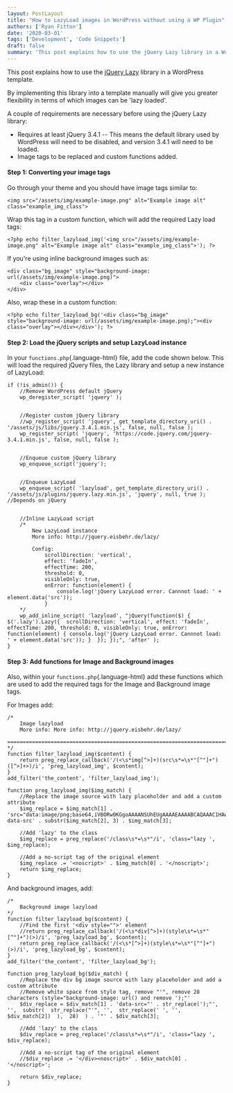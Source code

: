 ```yaml
---
layout: PostLayout
title: "How to LazyLoad images in WordPress without using a WP Plugin"
authors: ['Ryan Fitton']
date: '2020-03-01'
tags: ['Development', 'Code Snippets']
draft: false
summary: 'This post explains how to use the jQuery Lazy library in a WordPress template. By implementing this library into a template manually will give you greater flexibility in terms of which images can be &#8216;lazy loaded&#8217;. A couple of requirements are necessary before using the jQuery Lazy library: Requires at least jQuery 3.4.1 &#8211; This ...'
---
```


This post explains how to use the [jQuery Lazy](https://github.com/eisbehr-/jquery.lazy/blob/master/jquery.lazy.min.js) library in a WordPress template.

By implementing this library into a template manually will give you greater flexibility in terms of which images can be 'lazy loaded'.

A couple of requirements are necessary before using the jQuery Lazy library:

-   Requires at least jQuery 3.4.1 -- This means the default library used by WordPress will need to be disabled, and version 3.4.1 will need to be loaded.
-   Image tags to be replaced and custom functions added.

#### Step 1: Converting your image tags

Go through your theme and you should have image tags similar to:

``` language-html
<img src="/assets/img/example-image.png" alt="Example image alt" class="example_img_class">
```

Wrap this tag in a custom function, which will add the required Lazy load tags:

``` language-php
<?php echo filter_lazyload_img('<img src="/assets/img/example-image.png" alt="Example image alt" class="example_img_class">'); ?>
```

If you're using inline background images such as:

``` language-html
<div class="bg_image" style="background-image: url(/assets/img/example-image.png)">
    <div class="overlay"></div>
</div>
```

Also, wrap these in a custom function:

``` language-php
<?php echo filter_lazyload_bg('<div class="bg_image" style="background-image: url(/assets/img/example-image.png);"><div class="overlay"></div></div>'); ?>
```

#### Step 2: Load the jQuery scripts and setup LazyLoad instance

In your `functions.php`{.language-html} file, add the code shown below. This will load the required jQuery files, the Lazy library and setup a new instance of LazyLoad:

``` language-php
if (!is_admin()) {
    //Remove WordPress default jQuery
    wp_deregister_script( 'jquery' );


    //Register custom jQuery library
    //wp_register_script( 'jquery', get_template_directory_uri() . '/assets/js/libs/jquery.3.4.1.min.js', false, null, false ); 
    wp_register_script( 'jquery', 'https://code.jquery.com/jquery-3.4.1.min.js', false, null, false ); 


    //Enqueue custom jQuery library
    wp_enqueue_script('jquery');


    //Enqueue LazyLoad
    wp_enqueue_script( 'lazyload', get_template_directory_uri() . '/assets/js/plugins/jquery.lazy.min.js', 'jquery', null, true ); //Depends on jQuery


    //Inline LazyLoad script
    /*
        New LazyLoad instance 
        More info: http://jquery.eisbehr.de/lazy/

        Config:
            scrollDirection: 'vertical',
            effect: 'fadeIn',
            effectTime: 200,
            threshold: 0,
            visibleOnly: true,
            onError: function(element) {
                console.log('jQuery LazyLoad error. Cannnot load: ' + element.data('src'));
            }
    */
    wp_add_inline_script( 'lazyload', "jQuery(function($) {  $('.lazy').Lazy({  scrollDirection: 'vertical', effect: 'fadeIn', effectTime: 200, threshold: 0, visibleOnly: true, onError: function(element) { console.log('jQuery LazyLoad error. Cannnot load: ' + element.data('src')); }  }); });", 'after' );
}
```

#### Step 3: Add functions for Image and Background images

Also, within your `functions.php`{.language-html} add these functions which are used to add the required tags for the Image and Background image tags.

For Images add:

``` language-php
/*
    Image lazyload
    More info: More info: http://jquery.eisbehr.de/lazy/
    ==============================================================================
*/
function filter_lazyload_img($content) {
    return preg_replace_callback('/(<\s*img[^>]+)(src\s*=\s*"[^"]+")([^>]+>)/i', 'preg_lazyload_img', $content);
}
add_filter('the_content', 'filter_lazyload_img');

function preg_lazyload_img($img_match) {
    //Replace the image source with lazy placeholder and add a custom attribute
    $img_replace = $img_match[1] . 'src="data:image/png;base64,iVBORw0KGgoAAAANSUhEUgAAAAEAAAABCAQAAAC1HAwCAAAAC0lEQVR42mNkYAAAAAYAAjCB0C8AAAAASUVORK5CYII=" data-src' . substr($img_match[2], 3) . $img_match[3];

    //Add 'lazy' to the class
    $img_replace = preg_replace('/class\s*=\s*"/i', 'class="lazy ', $img_replace);

    //Add a no-script tag of the original element
    $img_replace .= '<noscript>' . $img_match[0] . '</noscript>';
    return $img_replace;
}
```

And background images, add:

``` language-php
/*
    Background image lazyload
*/
function filter_lazyload_bg($content) {
    //Find the first '<div style="">' element
    //return preg_replace_callback('/(<\s*div[^>]+)(style\s*=\s*"[^"]+")(>)/i', 'preg_lazyload_bg', $content);
    return preg_replace_callback('/(<\s*[^>]+)(style\s*=\s*"[^"]+")(>)/i', 'preg_lazyload_bg', $content);
}
add_filter('the_content', 'filter_lazyload_bg');

function preg_lazyload_bg($div_match) {
    //Replace the div bg image source with lazy placeholder and add a custom attribute
    //Remove white space from style tag, remove "'", remove 28 characters (style="background-image: url() and remove ');"'
    $div_replace = $div_match[1] . 'data-src="' . str_replace(');"', '',  substr(  str_replace("'", '',  str_replace(' ', '', $div_match[2])  ),  28)  ) . '"' . $div_match[3];

    //Add 'lazy' to the class
    $div_replace = preg_replace('/class\s*=\s*"/i', 'class="lazy ', $div_replace);

    //Add a no-script tag of the original element
    //$div_replace .= '</div><noscript>' . $div_match[0] . '</noscript>';

    return $div_replace;
}
```

